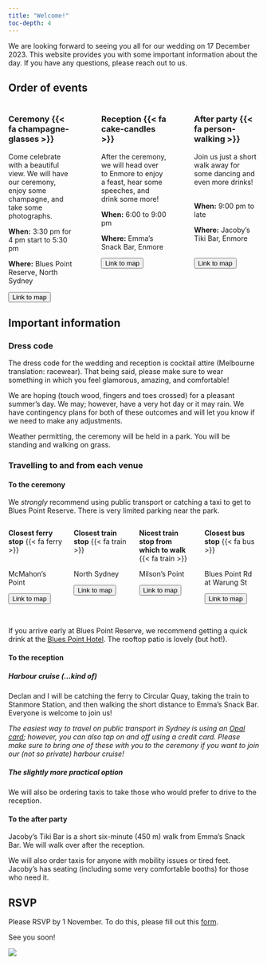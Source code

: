 ```yaml
---
title: "Welcome!"
toc-depth: 4
---
```


We are looking forward to seeing you all for our wedding on 17 December 2023. This website provides you with some important information about the day. If you have any questions, please reach out to us.

## Order of events

::: columns
::: {.column width="30%"}
### Ceremony {{< fa champagne-glasses >}}

Come celebrate with a beautiful view. We will have our ceremony, enjoy some champagne, and take some photographs.

**When:** 3:30 pm for 4 pm start to 5:30 pm

**Where:** Blues Point Reserve, North Sydney

<button onclick=" window.open(&#39;https://goo.gl/maps/uLrz9nLqgrVBJAxH8&#39;,&#39;_blank&#39;)">Link to map</button>
:::

::: {.column width="3%"}
:::

::: {.column width="30%"}
### Reception {{< fa cake-candles >}}

After the ceremony, we will head over to Enmore to enjoy a feast, hear some speeches, and drink some more!

**When:** 6:00 to 9:00 pm

**Where:** Emma's Snack Bar, Enmore

<button onclick=" window.open(&#39;https://goo.gl/maps/2EVsXXfNGRZ6j29d7&#39;,&#39;_blank&#39;)">Link to map</button>
:::

::: {.column width="3%"}
:::

::: {.column width="30%"}
### After party {{< fa person-walking >}}

Join us just a short walk away for some dancing and even more drinks! <br><br>

**When:** 9:00 pm to late

**Where:** Jacoby's Tiki Bar, Enmore <br><br>

<button onclick=" window.open(&#39;https://goo.gl/maps/4PJ6eCxGVicTt6m48&#39;,&#39;_blank&#39;)">Link to map</button>
:::
:::

## Important information

### Dress code

The dress code for the wedding and reception is cocktail attire (Melbourne translation: racewear). That being said, please make sure to wear something in which you feel glamorous, amazing, and comfortable!

We are hoping (touch wood, fingers and toes crossed) for a pleasant summer's day. We may; however, have a very hot day or it may rain. We have contingency plans for both of these outcomes and will let you know if we need to make any adjustments.

Weather permitting, the ceremony will be held in a park. You will be standing and walking on grass.

### Travelling to and from each venue

#### To the ceremony

We *strongly* recommend using public transport or catching a taxi to get to Blues Point Reserve. There is very limited parking near the park.

::: columns
::: {.column width="25%"}
**Closest ferry stop** {{< fa ferry >}} <br><br>

McMahon's Point

<button onclick=" window.open(&#39;https://goo.gl/maps/2pmkN1tnAG2fHgSd9&#39;,&#39;_blank&#39;)">Link to map</button>
:::

::: {.column width="25%"}
**Closest train stop** {{< fa train >}} <br><br>

North Sydney

<button onclick=" window.open(&#39;https://goo.gl/maps/e9gwMopFTgycpnJc6&#39;,&#39;_blank&#39;)">Link to map</button>
:::

::: {.column width="25%"}
**Nicest train stop from which to walk** {{< fa train >}}

Milson's Point

<button onclick=" window.open(&#39;https://goo.gl/maps/tbEmdNTnwgoNXneH8&#39;,&#39;_blank&#39;)">Link to map</button>
:::

::: {.column width="25%"}
**Closest bus stop** {{< fa bus >}} <br><br>

Blues Point Rd at Warung St

<button onclick=" window.open(&#39;https://goo.gl/maps/6xNCi2yKx6sg1X75A&#39;,&#39;_blank&#39;)">Link to map</button>
:::
:::

<br>

If you arrive early at Blues Point Reserve, we recommend getting a quick drink at the [Blues Point Hotel](https://goo.gl/maps/dzWCCoox4duQ34ybA). The rooftop patio is lovely (but hot!).

#### To the reception

##### Harbour cruise (...kind of)

Declan and I will be catching the ferry to Circular Quay, taking the train to Stanmore Station, and then walking the short distance to Emma's Snack Bar. Everyone is welcome to join us!

*The easiest way to travel on public transport in Sydney is using an [Opal card](https://transportnsw.info/tickets-opal/opal); however, you can also tap on and off using a credit card. Please make sure to bring one of these with you to the ceremony if you want to join our (not so private) harbour cruise!*

##### The slightly more practical option

We will also be ordering taxis to take those who would prefer to drive to the reception.

#### To the after party

Jacoby's Tiki Bar is a short six-minute (450 m) walk from Emma's Snack Bar. We will walk over after the reception.

We will also order taxis for anyone with mobility issues or tired feet. Jacoby's has seating (including some very comfortable booths) for those who need it.

## RSVP

Please RSVP by 1 November. To do this, please fill out this [form](https://docs.google.com/forms/d/e/1FAIpQLSddklBOyznJvtEMMVx7WuzBC0NCThCj8Ep-XmYmI5nzenZrQg/viewform?usp=sf_link).

See you soon!

![](img/IMG_8282.jpg)
